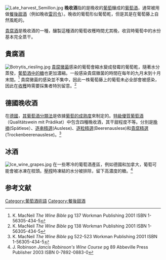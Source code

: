 [[File:Late_harvest_Semillon.jpg|right]]
'''晚收酒'''指的是晚收的[[葡萄|葡萄]]釀成的[[葡萄酒|葡萄酒]]，通常被用做[[餐後甜酒|餐後甜酒]]（例如晚收[[雷司令|雷司令]]）。晚收的葡萄形似葡萄乾，但是其是在葡萄藤上自然風乾的。

[[貴腐酒|貴腐酒]]是晚收酒的一種，釀製這種酒的葡萄收穫時間尤其晚，收貨時葡萄中的水份基本完全蒸干。

== 貴腐酒==
[[Image:Botrytis_riesling.jpg|right]]
{{Main|貴腐酒}}
[[貴腐黴菌|貴腐黴菌]]感染的葡萄會縮水變成發霉的葡萄乾，隨著水分蒸發，[[葡萄汁重量|葡萄酒中的糖]]也更加濃縮。一般感染貴腐黴菌的時間在每年的九月末到十月末間。<ref name="MacNeil pg 137">K. MacNeil ''The Wine Bible'' pg 137 Workman Publishing 2001 ISBN 1-56305-434-5</ref> 貴腐黴菌的感染並不集中，因此一株葡萄藤上的葡萄未必全部會被感染，因此在[[收穫_(葡萄酒)|收穫]]時需要採集者特別留意。<ref name="MacNeil pg 138">K. MacNeil ''The Wine Bible'' pg 138 Workman Publishing 2001 ISBN 1-56305-434-5</ref>

== 德國晚收酒 ==
{{Main|德國葡萄酒}}
在[[德國|德國]]，[[德國葡萄酒分類|其葡萄酒分類法]]是依據[[葡萄的成熟度|葡萄的成熟度]]來制定的。[[優質酒分級|特級優質葡萄酒]]（Qualitätswein mit Prädikat）中包含四種晚收酒，其干甜程度不等。分別是[[晚摘酒|晚摘]](Spätlese）、[[逐串精選酒|逐串精選]](Auslese)、[[逐粒精选酒|逐粒精選]](Beerenauslese)和[[贵腐精选|貴腐精選]](Trockenbeerenauslese)。<ref name="MacNeil pg 522-523">K. MacNeil ''The Wine Bible'' pg 522-523 Workman Publishing 2001 ISBN 1-56305-434-5</ref>

== 冰酒==
{{Main|冰酒}}
[[Image:Ice_wine_grapes.jpg|right]]
在一些寒冷的葡萄酒產區，例如德國和加拿大，葡萄可能會被冰凍在枝頭。[[壓榨_(葡萄酒)|壓榨]]時凍結的水分被排除，留下高濃度的糖。<ref name="Robinson pg 89">J. Robinson ''Jancis Robinson's Wine Course'' pg 89 Abbeville Press Publisher 2003 ISBN 0-7892-0883-0</ref>

==参考文献==
{{reflist}}

{{Winemaking}}

[[Category:葡萄酒術語|Category:葡萄酒術語]]
[[Category:餐後甜酒|Category:餐後甜酒]]